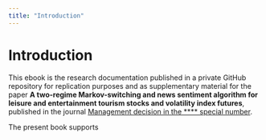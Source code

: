 ```yaml
---
title: "Introduction"
---
```


# Introduction

This ebook is the research documentation published in a private GitHub repository for replication purposes and as supplementary material for the paper **A two-regime Markov-switching and news sentiment algorithm for leisure and entertainment tourism stocks and volatility index futures**, published in the journal [Management decision in the **** special number](https://www.emerald.com/insight/publication/issn/0025-1747).

The present book supports
